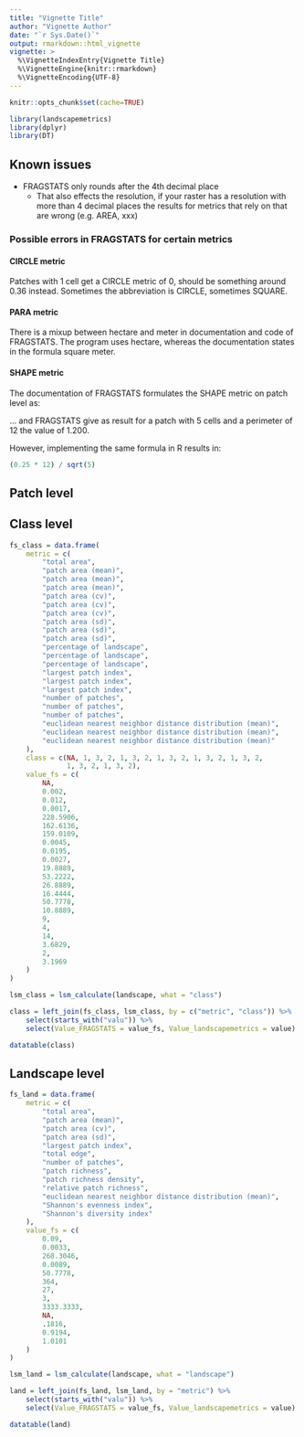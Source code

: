 ```yaml
---
title: "Vignette Title"
author: "Vignette Author"
date: "`r Sys.Date()`"
output: rmarkdown::html_vignette
vignette: >
  %\VignetteIndexEntry{Vignette Title}
  %\VignetteEngine{knitr::rmarkdown}
  %\VignetteEncoding{UTF-8}
---
```

```r
knitr::opts_chunk$set(cache=TRUE)
```

```r
library(landscapemetrics)
library(dplyr)
library(DT)
```

## Known issues

- FRAGSTATS only rounds after the 4th decimal place
   - That also effects the resolution, if your raster has a resolution with more 
     than 4 decimal places the results for metrics that rely on that are wrong (e.g. AREA, xxx) 

### Possible errors in FRAGSTATS for certain metrics

#### CIRCLE metric
Patches with 1 cell get a CIRCLE metric of 0, should be something around 0.36 instead.
Sometimes the abbreviation is CIRCLE, sometimes SQUARE.

#### PARA metric
There is a mixup between hectare and meter in documentation and code of FRAGSTATS.
The program uses hectare, whereas the documentation states in the formula square meter.

#### SHAPE metric
The documentation of FRAGSTATS formulates the SHAPE metric on patch level as:

\deqn{(0.25 * PERIM) / sqrt(AREA)}

... and FRAGSTATS give as result for a patch with 5 cells and a perimeter of 12 
the value of 1.200.

However, implementing the same formula in R results in:

```r
(0.25 * 12) / sqrt(5)
```

## Patch level

## Class level

```r
fs_class = data.frame(
    metric = c(
        "total area",
        "patch area (mean)",
        "patch area (mean)",
        "patch area (mean)",
        "patch area (cv)",
        "patch area (cv)",
        "patch area (cv)",
        "patch area (sd)",
        "patch area (sd)",
        "patch area (sd)",
        "percentage of landscape",
        "percentage of landscape",
        "percentage of landscape",
        "largest patch index",
        "largest patch index",
        "largest patch index",
        "number of patches",
        "number of patches",
        "number of patches",
        "euclidean nearest neighbor distance distribution (mean)",
        "euclidean nearest neighbor distance distribution (mean)",
        "euclidean nearest neighbor distance distribution (mean)"
    ),
    class = c(NA, 1, 3, 2, 1, 3, 2, 1, 3, 2, 1, 3, 2, 1, 3, 2,
              1, 3, 2, 1, 3, 2),
    value_fs = c(
        NA,
        0.002,
        0.012,
        0.0017,
        228.5906,
        162.6136,
        159.0109,
        0.0045,
        0.0195,
        0.0027,
        19.8889,
        53.2222,
        26.8889,
        16.4444,
        50.7778,
        10.8889,
        9,
        4,
        14,
        3.6829,
        2,
        3.1969
    )
)

lsm_class = lsm_calculate(landscape, what = "class")

class = left_join(fs_class, lsm_class, by = c("metric", "class")) %>% 
    select(starts_with("valu")) %>% 
    select(Value_FRAGSTATS = value_fs, Value_landscapemetrics = value)

datatable(class)
```

## Landscape level

```r
fs_land = data.frame(
    metric = c(
        "total area",
        "patch area (mean)",
        "patch area (cv)",
        "patch area (sd)",
        "largest patch index",
        "total edge",
        "number of patches",
        "patch richness",
        "patch richness density",
        "relative patch richness",
        "euclidean nearest neighbor distance distribution (mean)",
        "Shannon's evenness index",
        "Shannon's diversity index"
    ),
    value_fs = c(
        0.09,
        0.0033,
        268.3046,
        0.0089,
        50.7778,
        364,
        27,
        3,
        3333.3333,
        NA,
        .1816,
        0.9194,
        1.0101
    )
)

lsm_land = lsm_calculate(landscape, what = "landscape")

land = left_join(fs_land, lsm_land, by = "metric") %>%
    select(starts_with("valu")) %>% 
    select(Value_FRAGSTATS = value_fs, Value_landscapemetrics = value)

datatable(land)
```
